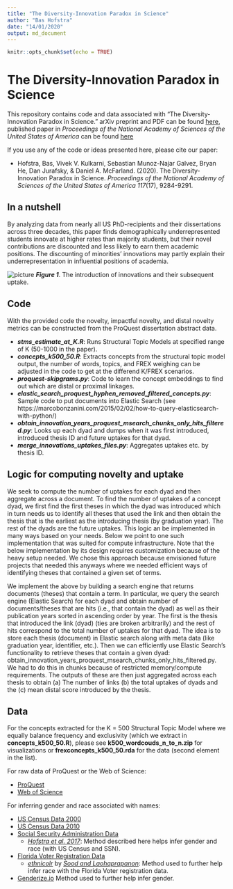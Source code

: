 ```yaml
---
title: "The Diversity-Innovation Paradox in Science"
author: "Bas Hofstra"
date: "14/01/2020"
output: md_document
---
```


```r
knitr::opts_chunk$set(echo = TRUE)
```

# The Diversity-Innovation Paradox in Science

This repository contains code and data associated with "The Diversity-Innovation Paradox in Science." arXiv  preprint and PDF can be found [here](https://arxiv.org/abs/1909.02063), published paper in *Proceedings of the National Academy of Sciences of the United States of America* can be found [here](https://www.pnas.org/content/117/17/9284)

If you use any of the code or ideas presented here, please cite our paper:

- Hofstra, Bas, Vivek V. Kulkarni, Sebastian Munoz-Najar Galvez, Bryan He, Dan Jurafsky, & Daniel A. McFarland. (2020). The Diversity-Innovation Paradox in Science. *Proceedings of the National Academy of Sciences of the United States of America 117*(17), 9284-9291.

## In a nutshell

By analyzing data from nearly all US PhD-recipients and their dissertations across three decades, this paper finds demographically underrepresented students innovate at higher rates than majority students, but their novel contributions are discounted and less likely to earn them academic positions. The discounting of minorities’ innovations may partly explain their underrepresentation in influential positions of academia.


![picture](fig_1.png)
***Figure 1***. The introduction of innovations and their subsequent uptake. 

## Code

With the provided code the novelty, impactful novelty, and distal novelty metrics can be constructed from the ProQuest dissertation abstract data.

- ***stms_estimate_at_K.R***: Runs Structural Topic Models at specified range of K (50-1000 in the paper).
- ***concepts_k500_50.R***: Extracts concepts from the structural topic model output, the number of words, topics, and FREX weighing can be adjusted in the code to get at the differend K/FREX scenarios.
- ***proquest-skipgrams.py***: Code to learn the concept embeddings to find out which are distal or proximal linkages.
- ***elastic_search_proquest_hyphen_removed_filtered_concepts.py***: Sample code to put documents into Elastic Search (see https://marcobonzanini.com/2015/02/02/how-to-query-elasticsearch-with-python/)
- ***obtain_innovation_years_proquest_msearch_chunks_only_hits_filtered.py***: Looks up each dyad and dumps when it was first introduced, introduced thesis ID and future uptakes for that dyad.
- ***merge_innovations_uptakes_files.py***: Aggregates uptakes etc. by thesis ID.

## Logic for computing novelty and uptake

We seek to compute the number of uptakes for each dyad and then aggregate across a document. To find the number of uptakes of a concept dyad, we first find the first theses in which the dyad was introduced which in turn needs us to identify all theses that used the link and then obtain the thesis that is the earliest as the introducing thesis (by graduation year). The rest of the dyads are the future uptakes. This logic an be implemented in many ways based on your needs. Below we point to one such implementation that was suited for compute infrastructure. Note that the below implementation by its design requires customization because of the heavy setup needed. We chose this approach because envisioned future projects that needed this anyways where we needed efficient ways of identifying theses that contained a given set of terms.  

We implement the above by building a search engine that returns documents (theses) that contain a term. In particular, we query the search engine (Elastic Search) for each dyad and obtain number of documents/theses that are hits (i.e., that contain the dyad) as well as their publication years sorted in ascending order by year. The first is the thesis that introduced the link (dyad) (ties are broken arbitrarily) and the rest of hits correspond to the total number of uptakes for that dyad. The idea is to store each thesis (document) in Elastic search along with meta data (like graduation year, identifier, etc.). Then we can efficiently use Elastic Search's functionality to retrieve theses that contain a given dyad: obtain_innovation_years_proquest_msearch_chunks_only_hits_filtered.py. We had to do this in chunks because of restricted memory/compute requirements. The outputs of these are then just aggregated across each thesis to obtain (a) The number of links (b) the total uptakes of dyads and the (c) mean distal score introduced by the thesis. 

## Data

For the concepts extracted for the K = 500 Structural Topic Model where we equally balance frequency and exclusivity (which we extract in **concepts_k500_50.R**), please see **k500_wordcouds_n_to_n.zip** for visualizations or **frexconcepts_k500_50.rda** for the data (second element in the list).

For raw data of ProQuest or the Web of Science:

- [ProQuest](https://www.proquest.com/)
- [Web of Science](https://www.proquest.com/)

For inferring gender and race associated with names:

- [US Census Data 2000](https://census.gov/topics/population/genealogy/data/2000_surnames.html)
- [US Census Data 2010](https://census.gov/topics/population/genealogy/data/2010_surnames.html)
- [Social Security Administration Data](https://www.ssa.gov/oact/babynames/limits.html)
  - [_Hofstra et al. 2017_](https://journals.sagepub.com/doi/full/10.1177/0003122417705656): Method described here helps infer gender and race (with US Census and SSN).
- [Florida Voter Registration Data](https://dataverse.harvard.edu/dataset.xhtml?persistentId=doi:10.7910/DVN/UBIG3F)
  - [_ethnicolr_](https://github.com/appeler/ethnicolr) by [_Sood and Laohaprapanon_](https://arxiv.org/abs/1805.02109): Method used to further help infer race with the Florida Voter registration data.
- [Genderize.io](https://genderize.io/) Method used to further help infer gender.
